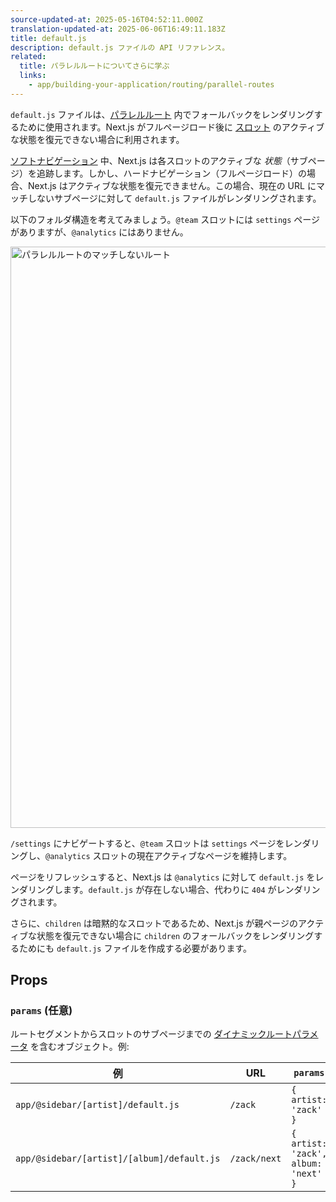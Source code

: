 ```yaml
---
source-updated-at: 2025-05-16T04:52:11.000Z
translation-updated-at: 2025-06-06T16:49:11.183Z
title: default.js
description: default.js ファイルの API リファレンス。
related:
  title: パラレルルートについてさらに学ぶ
  links:
    - app/building-your-application/routing/parallel-routes
---
```


`default.js` ファイルは、[パラレルルート](/docs/app/building-your-application/routing/parallel-routes) 内でフォールバックをレンダリングするために使用されます。Next.js がフルページロード後に [スロット](/docs/app/building-your-application/routing/parallel-routes#slots) のアクティブな状態を復元できない場合に利用されます。

[ソフトナビゲーション](/docs/app/building-your-application/routing/linking-and-navigating#5-soft-navigation) 中、Next.js は各スロットのアクティブな _状態_（サブページ）を追跡します。しかし、ハードナビゲーション（フルページロード）の場合、Next.js はアクティブな状態を復元できません。この場合、現在の URL にマッチしないサブページに対して `default.js` ファイルがレンダリングされます。

以下のフォルダ構造を考えてみましょう。`@team` スロットには `settings` ページがありますが、`@analytics` にはありません。

<Image
  alt="パラレルルートのマッチしないルート"
  srcLight="/docs/light/parallel-routes-unmatched-routes.png"
  srcDark="/docs/dark/parallel-routes-unmatched-routes.png"
  width="1600"
  height="930"
/>

`/settings` にナビゲートすると、`@team` スロットは `settings` ページをレンダリングし、`@analytics` スロットの現在アクティブなページを維持します。

ページをリフレッシュすると、Next.js は `@analytics` に対して `default.js` をレンダリングします。`default.js` が存在しない場合、代わりに `404` がレンダリングされます。

さらに、`children` は暗黙的なスロットであるため、Next.js が親ページのアクティブな状態を復元できない場合に `children` のフォールバックをレンダリングするためにも `default.js` ファイルを作成する必要があります。

## Props

### `params` (任意)

ルートセグメントからスロットのサブページまでの [ダイナミックルートパラメータ](/docs/app/building-your-application/routing/dynamic-routes) を含むオブジェクト。例:

| 例                                        | URL          | `params`                            |
| ---------------------------------------- | ------------ | ----------------------------------- |
| `app/@sidebar/[artist]/default.js`       | `/zack`      | `{ artist: 'zack' }`                |
| `app/@sidebar/[artist]/[album]/default.js` | `/zack/next` | `{ artist: 'zack', album: 'next' }` |